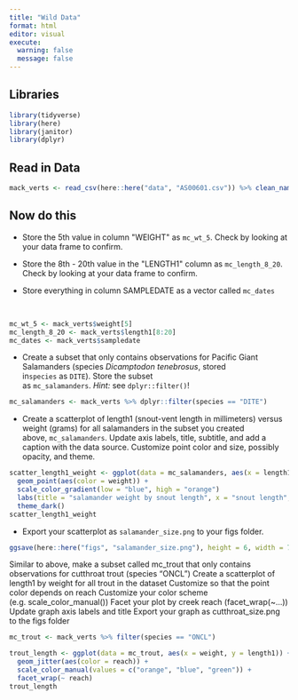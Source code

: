 ```yaml
---
title: "Wild Data"
format: html
editor: visual
execute: 
  warning: false
  message: false 
---
```


## Libraries

```r
library(tidyverse)
library(here)
library(janitor)
library(dplyr)
```

## Read in Data 

```r

mack_verts <- read_csv(here::here("data", "AS00601.csv")) %>% clean_names()


```

## Now do this 

-   Store the 5th value in column \"WEIGHT\" as `mc_wt_5`. Check by looking at your data frame to confirm.

-   Store the 8th - 20th value in the \"LENGTH1\" column as `mc_length_8_20`. Check by looking at your data frame to confirm.

-   Store everything in column SAMPLEDATE as a vector called `mc_dates`

\

```r
mc_wt_5 <- mack_verts$weight[5]
mc_length_8_20 <- mack_verts$length1[8:20]
mc_dates <- mack_verts$sampledate
```

-   Create a subset that only contains observations for Pacific Giant Salamanders (species *Dicamptodon tenebrosus*, stored in`species` as `DITE`). Store the subset as `mc_salamanders`. *Hint:* see `dplyr::filter()`!

```r
mc_salamanders <- mack_verts %>% dplyr::filter(species == "DITE")
```

-   Create a scatterplot of length1 (snout-vent length in millimeters) versus weight (grams) for all salamanders in the subset you created above, `mc_salamanders`. Update axis labels, title, subtitle, and add a caption with the data source. Customize point color and size, possibly opacity, and theme.


```r
scatter_length1_weight <- ggplot(data = mc_salamanders, aes(x = length1, y = weight)) +
  geom_point(aes(color = weight)) + 
  scale_color_gradient(low = "blue", high = "orange")
  labs(title = "salamander weight by snout length", x = "snout length", y = "weight") +
  theme_dark()
scatter_length1_weight
```


-   Export your scatterplot as `salamander_size.png` to your figs folder.\

```r
ggsave(here::here("figs", "salamander_size.png"), height = 6, width = 7)
```



Similar to above, make a subset called mc_trout that only contains observations for cutthroat trout (species “ONCL”)
Create a scatterplot of length1 by weight for all trout in the dataset
Customize so that the point color depends on reach
Customize your color scheme (e.g. scale_color_manual())
Facet your plot by creek reach (facet_wrap(~...))
Update graph axis labels and title
Export your graph as cutthroat_size.png to the figs folder

```r
mc_trout <- mack_verts %>% filter(species == "ONCL")

trout_length <- ggplot(data = mc_trout, aes(x = weight, y = length1)) +
  geom_jitter(aes(color = reach)) +
  scale_color_manual(values = c("orange", "blue", "green")) +
  facet_wrap(~ reach)
trout_length
```


